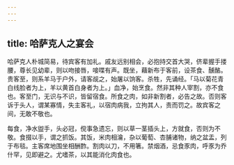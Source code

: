 ```yaml
---
---
---
```

title: 哈萨克人之宴会
---



哈萨克人朴城简易，待宾客有加礼。戚友远别相会，必抱持交首大哭，侪辈握手搂腰，尊长见幼辈，则以吻接唇，唼喋有声。既坐，藉新布于客前，设茶食、醺酪。贵客至，则系羊马于户外，请客觇之，始屠以饷客。杀牲，先诵经。「马以菊花青白线脸者为上，羊以黄首白身者为上。」血净，始烹食。然非其种人宰割，亦不食也。客至门，无识与不识，皆留宿食。所食之肉，如非新割者，必告之故。否则客诉于头人，谓某寡情，失主客礼，以宿肉病我，立拘其人，责而罚之。故宾客之间，无敢不敬也。

每食，净水盥手，头必冠，傥事急遗忘，则以草一茎插头上，方就食，否则为不敬。食掇以手，谓之抓饭。其饭，米肉相瀹，杂以葡萄、杏脯诸物，纳之盆盂，列于布毯。主客席地围坐相酬酢。割肉以刀，不用箸。禁烟酒，忌食豕肉，呼豕为乔什罕，见即避之。尤嗜茶，以其能消化肉食也。
